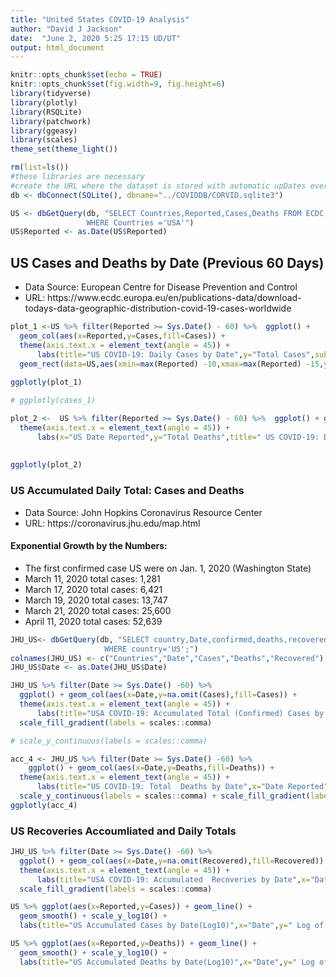 ```yaml
---
title: "United States COVID-19 Analysis"
author: "David J Jackson"
date:  "June 2, 2020 5:25 17:15 UD/UT"
output: html_document
---
```


```r
knitr::opts_chunk$set(echo = TRUE)
knitr::opts_chunk$set(fig.width=9, fig.height=6)
library(tidyverse)
library(plotly)
library(RSQLite)
library(patchwork)
library(ggeasy)
library(scales)
theme_set(theme_light())
```
```r
rm(list=ls())
#these libraries are necessary
#create the URL where the dataset is stored with automatic upDates every day
db <- dbConnect(SQLite(), dbname="../COVIDDB/CORVID.sqlite3")
```
```r
US <- dbGetQuery(db, "SELECT Countries,Reported,Cases,Deaths FROM ECDC 
                 WHERE Countries ='USA'")
US$Reported <- as.Date(US$Reported)

```

## US Cases  and Deaths by Date (Previous 60 Days)
 * Data Source: European Centre for Disease Prevention and Control
 * URL: https://www.ecdc.europa.eu/en/publications-data/download-todays-data-geographic-distribution-covid-19-cases-worldwide

```r
plot_1 <-US %>% filter(Reported >= Sys.Date() - 60) %>%  ggplot() +
  geom_col(aes(x=Reported,y=Cases,fill=Cases)) +
  theme(axis.text.x = element_text(angle = 45)) +
      labs(title="US COVID-19: Daily Cases by Date",y="Total Cases",subtitle = "(Shaded Box = incubation period)") +
  geom_rect(data=US,aes(xmin=max(Reported) -10,xmax=max(Reported) -15,ymin=min(Cases),ymax=max(Cases)), alpha= 0.01,fill="grey") 
  
ggplotly(plot_1)
```
```r
    
# ggplotly(cases_1)

plot_2 <-  US %>% filter(Reported >= Sys.Date() - 60) %>%  ggplot() + geom_col(aes(x=Reported,y=Deaths,fill=Deaths)) +
  theme(axis.text.x = element_text(angle = 45)) +
      labs(x="US Date Reported",y="Total Deaths",title=" US COVID-19: Deaths by Date") 
  
           
ggplotly(plot_2)

```

### US Accumulated Daily Total: Cases and Deaths
* Data Source: John Hopkins Coronavirus Resource Center
* URL: https://coronavirus.jhu.edu/map.html

#### Exponential Growth by the Numbers:
* The first confirmed case  US were on Jan. 1, 2020 (Washington State)
* March 11, 2020 total cases: 1,281
* March 17, 2020 total cases: 6,421
* March 19, 2020 total cases: 13,747
* March 21, 2020 total cases: 25,600
* April 11, 2020 total cases: 52,639

```r
JHU_US<- dbGetQuery(db, "SELECT country,Date,confirmed,deaths,recovered FROM JHUDATA
                     WHERE country='US';")
colnames(JHU_US) <- c("Countries","Date","Cases","Deaths","Recovered")
JHU_US$Date <- as.Date(JHU_US$Date) 
```

```r
JHU_US %>% filter(Date >= Sys.Date() -60) %>%
  ggplot() + geom_col(aes(x=Date,y=na.omit(Cases),fill=Cases)) +
  theme(axis.text.x = element_text(angle = 45)) +
      labs(title="USA COVID-19: Accumulated Total (Confirmed) Cases by Date",x="Date Reported",y="Total Cases")  + 
  scale_fill_gradient(labels = scales::comma)

# scale_y_continuous(labels = scales::comma)
```
```r

acc_4 <- JHU_US %>% filter(Date >= Sys.Date() -60) %>%
    ggplot() + geom_col(aes(x=Date,y=Deaths,fill=Deaths)) +
  theme(axis.text.x = element_text(angle = 45)) +
      labs(title="US COVID-19: Total  Deaths by Date",x="Date Reported",y="Total Deaths") +   
  scale_y_continuous(labels = scales::comma) + scale_fill_gradient(labels = scales::comma)
ggplotly(acc_4)
```

### US Recoveries Accoumliated  and Daily Totals

```r
JHU_US %>% filter(Date >= Sys.Date() -60) %>%
  ggplot() + geom_col(aes(x=Date,y=na.omit(Recovered),fill=Recovered)) +
  theme(axis.text.x = element_text(angle = 45)) +
      labs(title="USA COVID-19: Accumulated  Recoveries by Date",x="Date Reported",y="Total Cases")  + scale_y_continuous(labels = scales::comma) +
  scale_fill_gradient(labels = scales::comma)
```
```r
US %>% ggplot(aes(x=Reported,y=Cases)) + geom_line() +
  geom_smooth() + scale_y_log10() +
  labs(title="US Accumulated Cases by Date(Log10)",x="Date",y=" Log of Cases")
```
```r
US %>% ggplot(aes(x=Reported,y=Deaths)) + geom_line() +
  geom_smooth() + scale_y_log10() +
  labs(title="US Accumulated Deaths by Date(Log10)",x="Date",y=" Log of Cases")
```






